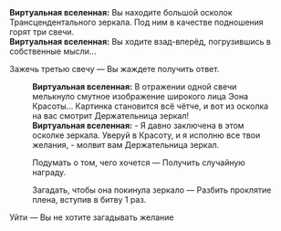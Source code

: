 {{Диалог Начало}}
:'''Виртуальная вселенная:''' Вы находите большой осколок Трансцендентального зеркала. Под ним в качестве подношения горят три свечи.
:'''Виртуальная вселенная:''' Вы ходите взад-вперёд, погрузившись в собственные мысли...
:{{Диалог|Звезда}} Зажечь третью свечу &mdash; Вы жаждете получить ответ.
::'''Виртуальная вселенная:''' В отражении одной свечи мелькнуло смутное изображение широкого лица Эона Красоты... Картинка становится всё чётче, и вот из осколка на вас смотрит Держательница зеркал!
::'''Виртуальная вселенная:''' - Я давно заключена в этом осколке зеркала. Уверуй в Красоту, и я исполню все твои желания, - молвит вам Держательница зеркал.
::{{Диалог|Звезда}} Подумать о том, чего хочется &mdash; Получить случайную награду.
::{{Диалог|Звезда}} Загадать, чтобы она покинула зеркало &mdash; Разбить проклятие плена, вступив в битву 1 раз.
:{{Диалог|Звезда}} Уйти &mdash; Вы не хотите загадывать желание
{{Диалог Конец}}